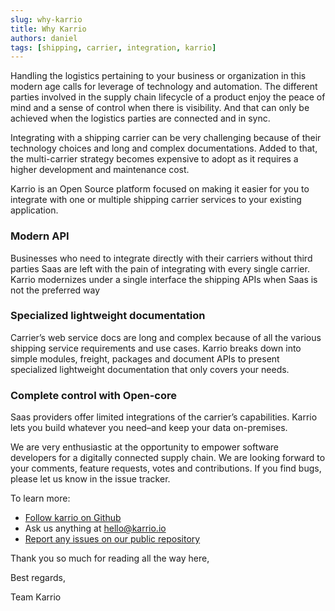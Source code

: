 ```yaml
---
slug: why-karrio
title: Why Karrio
authors: daniel
tags: [shipping, carrier, integration, karrio]
---
```


Handling the logistics pertaining to your business or organization in this modern age
calls for leverage of technology and automation. The different parties involved in the
supply chain lifecycle of a product enjoy the peace of mind and a sense of control when
there is visibility. And that can only be achieved when the logistics parties are
connected and in sync.

Integrating with a shipping carrier can be very challenging because of their technology
choices and long and complex documentations. Added to that, the multi-carrier strategy
becomes expensive to adopt as it requires a higher development and maintenance cost.

Karrio is an Open Source platform focused on making it easier for you to integrate
with one or multiple shipping carrier services to your existing application.

### Modern API

Businesses who need to integrate directly with their carriers without third parties
Saas are left with the pain of integrating with every single carrier. Karrio
modernizes under a single interface the shipping APIs when Saas is not the preferred way

### Specialized lightweight documentation

Carrier’s web service docs are long and complex because of all the various shipping
service requirements and use cases. Karrio breaks down into simple modules, freight,
packages and document APIs to present specialized lightweight documentation that only
covers your needs.

### Complete control with Open-core

Saas providers offer limited integrations of the carrier’s capabilities. Karrio
lets you build whatever you need–and keep your data on-premises.

We are very enthusiastic at the opportunity to empower software developers for a
digitally connected supply chain. We are looking forward to your comments,
feature requests, votes and contributions. If you find bugs, please let us
know in the issue tracker.

To learn more:

* [Follow karrio on Github](https://github.com/karrioapi/karrio)
* Ask us anything at hello@karrio.io
* [Report any issues on our public repository](https://github.com/karrioapi/karrio/issues)

Thank you so much for reading all the way here,

Best regards,

Team Karrio
